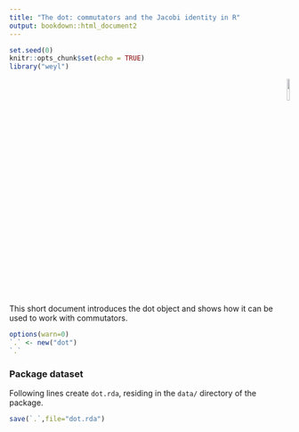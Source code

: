 ```yaml
---
title: "The dot: commutators and the Jacobi identity in R"
output: bookdown::html_document2
---
```


```r
set.seed(0)
knitr::opts_chunk$set(echo = TRUE)
library("weyl")
```

<p style="text-align: right;">
![](`r system.file("help/figures/freealg.png", package = "freealg")`){width=10%}
</p>

This short document introduces the dot object and shows how it can be
used to work with commutators.

```r
options(warn=0)
`.` <- new("dot")
`.`
```

### Package dataset {-}

Following lines create `dot.rda`, residing in the `data/` directory
of the package.

```r
save(`.`,file="dot.rda")
```
